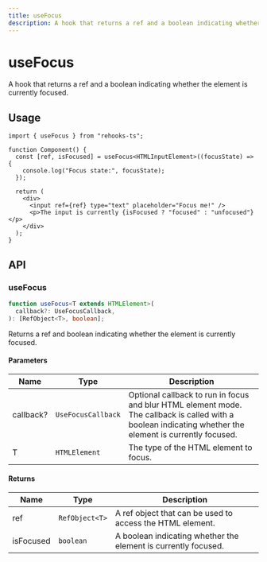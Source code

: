 ```yaml
---
title: useFocus
description: A hook that returns a ref and a boolean indicating whether the element is currently focused.
---
```


# useFocus

A hook that returns a ref and a boolean indicating whether the element is currently focused.

## Usage

```tsx
import { useFocus } from "rehooks-ts";

function Component() {
  const [ref, isFocused] = useFocus<HTMLInputElement>((focusState) => {
    console.log("Focus state:", focusState);
  });

  return (
    <div>
      <input ref={ref} type="text" placeholder="Focus me!" />
      <p>The input is currently {isFocused ? "focused" : "unfocused"}</p>
    </div>
  );
}
```

## API

### useFocus

```ts
function useFocus<T extends HTMLElement>(
  callback?: UseFocusCallback,
): [RefObject<T>, boolean];
```

Returns a ref and boolean indicating whether the element is currently focused.

#### Parameters

| Name      | Type               | Description                                                                                                                                              |
| --------- | ------------------ | -------------------------------------------------------------------------------------------------------------------------------------------------------- |
| callback? | `UseFocusCallback` | Optional callback to run in focus and blur HTML element mode. The callback is called with a boolean indicating whether the element is currently focused. |
| T         | `HTMLElement`      | The type of the HTML element to focus.                                                                                                                   |

#### Returns

| Name      | Type           | Description                                                    |
| --------- | -------------- | -------------------------------------------------------------- |
| ref       | `RefObject<T>` | A ref object that can be used to access the HTML element.      |
| isFocused | `boolean`      | A boolean indicating whether the element is currently focused. |
